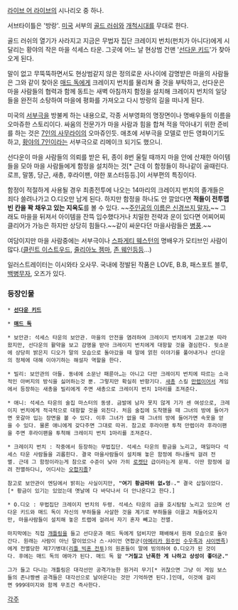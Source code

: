 [[라이브 어 라이브]]의 시나리오 중 하나.

서브타이틀은 '방랑'. [[미국]] 서부의 [[골드 러쉬]]와 [[개척시대]]를 무대로 한다.

골드 러쉬의 열기가 사라지고 지금은 무법자 집단 크레이지 번치(펀치가 아니다)에게 시달리는 황야의 작은 마을 석세스 타운. 그곳에 어느 날 현상범 건맨 '[[선다운 키드]]'가 찾아오게 된다. 

말이 없고 무뚝뚝하면서도 현상범같지 않은 정의로운 사나이에 감명받은 마을의 사람들은 그와 같이 찾아온 [[매드 독]]에게 크레이지 번치를 물리쳐 줄 것을 부탁하고, 선다운은 마을 사람들의 협력과 함께 동트는 새벽 아침까지 함정을 설치해 크레이지 번치의 일당들을 완전히 소탕하여 마을에 평화를 가져오고 다시 방랑의 길을 떠나게 된다.

미국의 [[서부극]]을 방불케 하는 내용으로, 각종 서부영화의 명장면이나 명배우들의 이름을 오마쥬한 스토리이다. 싸움의 전문가가 마을 사람과 힘을 합쳐 적을 막아내기 위한 준비를 하는 것은 [[7인의 사무라이]]의 오마쥬인듯. 애초에 서부극을 모델로 만든 영화이기도 하고, [[황야의 7인]]이라는 서부극으로 리메이크 되기도 했으니.

선다운이 마을 사람들의 의뢰를 받은 뒤, 종이 8번 울릴 때까지 마을 안에 산재한 아이템들을 모아 마을 사람들에게 함정을 설치하는 것[* 근데 이 함정들이 하나같이 골때린다. 로프, 말똥, 당근, 새총, 후라이팬, 야한 포스터등등.]이 서부편의 특징이다.

함정이 적절하게 사용될 경우 최종전투에 나오는 14마리의 크레이지 번치의 졸개들은 죄다 쓸려나가고 O.디오만 남게 된다. 하지만 함정을 하나도 안 깔았다면 '''적들이 전투맵 빈 칸을 꽉 채우고 있는 지옥도'''를 볼 수 있다. 
{{{#!html
<embed src='http://flvs.daum.net/flvPlayer.swf?vid=otV789tFISk$' width='502px' height='399px' allowScriptAccess='always' type='application/x-shockwave-flash' allowFullScreen='true' bgcolor='#000000' ></embed>
}}}
~~[[홀 호스|주인공의 이름은 신경쓰지 말자.]]~~ 그래도 마을을 뒤져서 아이템을 잔뜩 입수했다거나 치밀한 전략과 운이 있다면 어찌어찌 클리어가 가능은 하지만 상당히 힘들다.~~같이 싸운다던 마을사람들은 [[병풍]].~~ 

여담이지만 마을 사람중에는 서부극이나 [[스파게티 웨스턴]]의 명배우가 모티브인 사람이 많다.([[클린트 이스트우드]], [[줄리아노 젬마]], [[존 웨인]]등등...)

일러스트레이터는 이시와타 오사무. 국내에 정발된 작품은 LOVE, B.B, 패스포트 블루, [[백병무자]], 오즈가 있다.

=== 등장인물 ===
 * '''[[선다운 키드]]'''

 * '''[[매드 독]]''' 

 * 보안관: 석세스 타운의 보안관. 마을의 안전을 염려하여 크레이지 번치에게 고분고분 따라왔지만, 선다운의 활약을 보고 감명을 받아 크레이지 번치에게 대항할 것을 결심한다. 뒷소문에 상당히 밝은지 디오가 말의 모습으로 돌아갔을 때 말에 얽힌 이야기를 풀어내거나 선다운의 정체에 대해 이야기하는 해설자 역할을 한다.

 * 빌리: 보안관의 아들. 동네에 소문난 패륜아…는 아니고 다만 크레이지 번치에 따르는 소극적인 아버지의 방식을 싫어하는것 뿐. 그렇지만 확실히 반항기다. [[새총]] 스킬 [[만렙]]이어서 게임에서 등장하는 새총을 빌리에게 주면 새총으로 크레이지 번치 1마리를 조져준다.

 * 애니: 석세스 타운의 술집 마스터의 동생. 금발에 남자 못지 않게 기가 센 여성으로, 크레이지 번치에게 적극적으로 대항할 것을 외친다. 처음 술집에 도착했을 때 그녀의 방에 들어가면 옷갈아 입는 장면을 볼 수 있다. 이후 그녀가 없을 때 그녀의 방에 들어가면 속옷을 얻을 수 있다. 물론 애니에게 갖다주면 그대로 따귀. 참고로 후라이팬 투척 만렙이라 후라이팬을 주면 후라이팬을 투척해 크레이지 번치 1마리를 조져준다. 

 * 크레이지 번치 : 작중에서 등장하는 무법집단. 석세스 타운의 황금을 노리고, 매일마다 석세스 타운 사람들을 괴롭힌다. 결국 마을사람들이 설치해 놓은 함정에 하나둘씩 걸려 전멸. 근데 그 함정이라는게 참으로 수준이 낮아 가히 [[로켓단]] 급이라는게 문제. 이딴 함정에 걸려 전멸하다니, 어디사는 [[오합지졸]]?

 참고로 보안관이 엔딩에서 밝히는 사실이지만, '''"여기 황금따위 없★엉☆."''' 결국 삽질이었다.[* 황금이 있기는 있었는데 옛날에 다 바닥나서 더 안나온다고 한다.]

 * O.디오 : 무법집단 크레이지 번치의 두령. 석세스 타운의 금을 호시탐탐 노리고 있으며 선다운 키드와 매드 독이 자신의 부하들을 사살한 것을 계기로 부하들을 이끌고 쳐들어오지만, 마을사람들이 설치해 놓은 트랩에 걸려서 자기 혼자 빼고는 전멸. 

 마지막에는 직접 [[개틀링]]을 들고 선다운과 매드 독에게 덤비지만 패배해서 원래 모습으로 돌아간다. 원래는 사람이 아닌 말이었으나 스·샤이언 연합군([[아메리카 원주민]] [[수우]]족과 [[샤이엔]]족)에게 전멸당한 제7기병대([[리틀 빅혼 전투]])의 원혼들이 말에 빙의하여 O.디오가 된 것이다. 후에는 매드 독의 애마가 된다. 매드 독 왈 '''"거칠고 난폭한 게 나하고 상성이 좋더군."'''

 그가 들고 다니는 개틀링은 대각선만 공격가능한 원거리 무기[* 귀찮으면 그냥 이 게임 보스들의 존나짱쎈 공격들은 대각선으로 날아온다는 것만 기억하면 된다.]인데, 이것에 걸리면 999데미지와 함께 무조건 즉사한다.

[[각주]]
